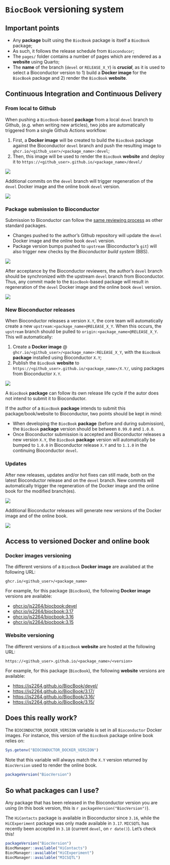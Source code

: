 # `BiocBook` versioning system

::: {.callout-warning icon='true'}

## Important points

- Any **package** built using the `BiocBook` package is itself a `BiocBook` package;
- As such, it follows the release schedule from `Bioconducor`; 
- The `pages/` folder contains a number of pages which are rendered as a **website** using Quarto; 
- The **name** of the branch (`devel` or `RELEASE_X_Y`) is ***crucial***, as it is used to select a 
Bioconductor version to 1) build a **Docker image** for the `BiocBook` package 
and 2) render the `BiocBook` **website**. 

:::

## Continuous Integration and Continuous Delivery

### From local to Github

When pushing a `BiocBook`-based **package** from a local `devel` branch to Github,
(e.g. when writing new articles), two jobs are automatically triggered from a single Github Actions workflow: 

1. First, a **Docker image** will be created to build the `BiocBook` package against the Bioconductor `devel` branch and push the resulting image to `ghcr.io/<github_user>/<package_name>:devel`;
2. Then, this image will be used to render the `BiocBook` **website** and deploy it to `https://<github_user>.github.io/<package_name>/devel/`

![](images/local_to_gh.png)

Additional commits on the `devel` branch will trigger regeneration of the `devel` Docker image and the online book `devel` version. 

![](images/commits.png)

### Package submission to Bioconductor

Submission to Biconductor can follow the [same reviewing process](https://contributions.bioconductor.org/bioconductor-package-submissions.html#whattoexpect) as other standard packages. 

- Changes pushed to the author's Github repository will update the `devel` Docker image and the online book `devel` version. 
- Package version bumps pushed to `upstream` (Bioconductor's `git`) will also trigger new checks by the *Bioconductor build system* (BBS). 

![](images/submission.png)

After acceptance by the Bioconductor reviewers, the author's `devel` branch should be synchronized with the upstream `devel` branch from Bioconductor. Thus, any commit made to the `BiocBook`-based package will result 
in regeneration of the `devel` Docker image and the online book `devel` version. 

![](images/more_commits.png)

### New Bioconductor releases

When Bioconductor releases a version `X.Y`, the core team will automatically create a new `upstream:<package_name>@RELEASE_X_Y`. 
When this occurs, the `upstream` branch should be pulled 
to `origin:<package_name>@RELEASE_X_Y`. This will automatically: 

1. Create a **Docker image** @ `ghcr.io/<github_user>/<package_name>:RELEASE_X_Y`, with the `BiocBook` **package** installed using Bioconductor `X.Y`;
2. Publish the `BiocBook` **website** to `https://<github_user>.github.io/<package_name>/X.Y/`, using packages from Bioconductor `X.Y`.

![](images/new_release.png)

::: {.callout-note icon='true'}

A `BiocBook` **package** can follow its own release life cycle if the autor does 
not intend to submit it to Bioconductor.  

If the author of a `BiocBook` 
**package** intends to submit this package/book/website 
to Bioconductor, two points should be kept in mind: 

- When developing the `BiocBook` **package** (before and during submission), the `BiocBook` **package** version should be between `0.99.0` and `1.0.0`. 
- Once Bioconductor submission is accepted and Bioconductor releases a new version `X.Y`, the `BiocBook` **package** version will automatically be bumped to `1.0.0` in Bioconductor release `X.Y` and to `1.1.0` in the continuing Bioconductor `devel`.

:::

### Updates 

After new releases, updates and/or hot fixes can still made, both on the latest Bioconductor release and on the `devel` branch. New commits will automatically trigger the regeneration of the Docker image and the online book for the modified branch(es). 

![](images/hot_fixes.png)

Additional Bioconductor releases will generate new versions of the Docker image and of the online book. 

![](images/next_release.png)

## Access to versioned Docker and online book

### Docker images versioning

The different versions of a `BiocBook` **Docker image** are availabed at the following URL: 

`ghcr.io/<github_user>/<package_name>`

For example, for this package (`BiocBook`), the following **Docker image** versions are available: 

- [ghcr.io/js2264/biocbook:devel](https://github.com/js2264?tab=packages&repo_name=BiocBook) 
- [ghcr.io/js2264/biocbook:3.17](https://github.com/js2264?tab=packages&repo_name=BiocBook)
- [ghcr.io/js2264/biocbook:3.16](https://github.com/js2264?tab=packages&repo_name=BiocBook)
- [ghcr.io/js2264/biocbook:3.15](https://github.com/js2264?tab=packages&repo_name=BiocBook)

### Website versioning

The different versions of a `BiocBook` **website** are hosted at the following URL: 

`https://<github_user>.github.io/<package_name>/<version>`

For example, for this package (`BiocBook`), the following **website** versions are available: 

- [https://js2264.github.io/BiocBook/devel/](https://js2264.github.io/BiocBook/devel/) 
- [https://js2264.github.io/BiocBook/3.17/](https://js2264.github.io/BiocBook/3.17/)
- [https://js2264.github.io/BiocBook/3.16/](https://js2264.github.io/BiocBook/3.16/)
- [https://js2264.github.io/BiocBook/3.15/](https://js2264.github.io/BiocBook/3.15/)

## Does this really work? 

The `BIOCONDUCTOR_DOCKER_VERSION` variable is set in all `Bioconductor` Docker images. 
For instance, this version of the `BiocBook` package online book relies on: 

```r
Sys.getenv("BIOCONDUCTOR_DOCKER_VERSION")
```

::: {.callout-tip icon='true'}

Note that this variable will always match the `X.Y` version returned by `BiocVersion` 
used to render the online book. 

```r
packageVersion("BiocVersion")
```

:::

## So what packages can I use? 

Any package that has been released in the Bioconductor version you are using
(in this book version, this is `r packageVersion("BiocVersion")`).

The `HiContacts` package is available in Bioconductor since `3.16`, 
while the `HiCExperiment` package was only made available in `3.17`. 
`MICSQTL` has recently been accepted in `3.18` (current `devel`, on `r date()`).
Let's check this!

```r
packageVersion("BiocVersion")
BiocManager::available("HiContacts")
BiocManager::available("HiCExperiment")
BiocManager::available("MICSQTL")
```

